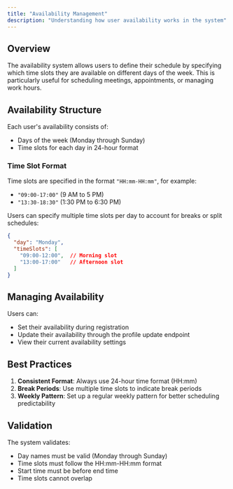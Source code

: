 ```yaml
---
title: "Availability Management"
description: "Understanding how user availability works in the system"
---
```


## Overview

The availability system allows users to define their schedule by specifying which time slots they are available on different days of the week. This is particularly useful for scheduling meetings, appointments, or managing work hours.

## Availability Structure

Each user's availability consists of:
- Days of the week (Monday through Sunday)
- Time slots for each day in 24-hour format

### Time Slot Format

Time slots are specified in the format `"HH:mm-HH:mm"`, for example:
- `"09:00-17:00"` (9 AM to 5 PM)
- `"13:30-18:30"` (1:30 PM to 6:30 PM)

Users can specify multiple time slots per day to account for breaks or split schedules:
```json
{
  "day": "Monday",
  "timeSlots": [
    "09:00-12:00",  // Morning slot
    "13:00-17:00"   // Afternoon slot
  ]
}
```

## Managing Availability

Users can:
- Set their availability during registration
- Update their availability through the profile update endpoint
- View their current availability settings

## Best Practices

1. **Consistent Format**: Always use 24-hour time format (HH:mm)
2. **Break Periods**: Use multiple time slots to indicate break periods
3. **Weekly Pattern**: Set up a regular weekly pattern for better scheduling predictability

## Validation

The system validates:
- Day names must be valid (Monday through Sunday)
- Time slots must follow the HH:mm-HH:mm format
- Start time must be before end time
- Time slots cannot overlap
